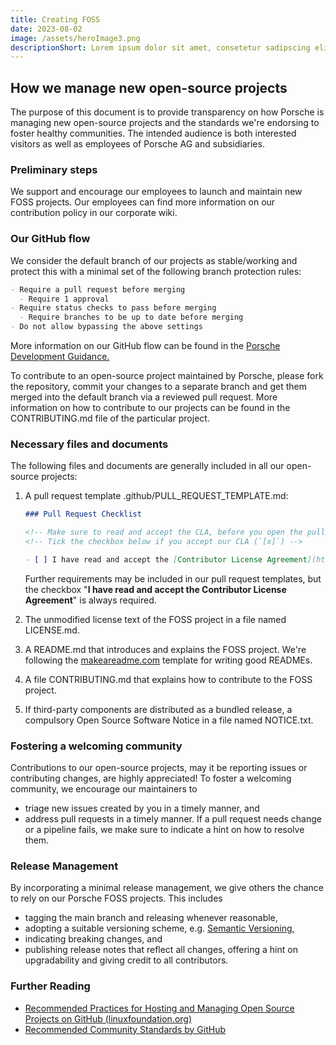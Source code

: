 ```yaml
---
title: Creating FOSS
date: 2023-08-02
image: /assets/heroImage3.png
descriptionShort: Lorem ipsum dolor sit amet, consetetur sadipscing elitr, sed diam nonumy eirmod tempor invidunt ut labore et dolore magna aliquyam erat, sed diam voluptua.
---
```


## How we manage new open-source projects

<PInlineNotification theme="dark" dismissButton={false}>
  The purpose of this document is to provide transparency on how Porsche is
  managing new open-source projects and the standards we're endorsing to foster
  healthy communities. The intended audience is both interested visitors as well
  as employees of Porsche AG and subsidiaries.
</PInlineNotification>

### Preliminary steps

We support and encourage our employees to launch and maintain new FOSS projects.
Our employees can find more information on our contribution policy in our
<PLinkPure theme="dark" icon="lock" underline="true"
href="https://skyway.porsche.com/confluence/display/OSO/Contribution+Guide">corporate wiki.</PLinkPure>

### Our GitHub flow

We consider the default branch of our projects as stable/working and protect this
with a minimal set of the following branch protection rules:

```markdown
- Require a pull request before merging
  - Require 1 approval
- Require status checks to pass before merging
  - Require branches to be up to date before merging
- Do not allow bypassing the above settings
```

More information on our GitHub flow can be found in the [Porsche Development
Guidance.](https://devguidance.porsche.com/coding/vcs/git-branching-model/#nowadays-widely-adopted-github-flow)

<PInlineNotification theme="dark" dismissButton={false}>
To contribute to an open-source project maintained by Porsche, please fork the
repository, commit your changes to a separate branch and get them merged into
the default branch via a reviewed pull request. More information on how to
contribute to our projects can be found in the CONTRIBUTING.md file of the
particular project.
</PInlineNotification>

### Necessary files and documents

The following files and documents are generally included in all our open-source projects: 

1. A pull request template <PTag theme="dark">.github/PULL_REQUEST_TEMPLATE.md</PTag>:

   ```markdown
   ### Pull Request Checklist

   <!-- Make sure to read and accept the CLA, before you open the pull request! -->
   <!-- Tick the checkbox below if you accept our CLA (`[x]`) -->

   - [ ] I have read and accept the [Contributor License Agreement](https://opensource.porsche.com/docs/cla)
   ```

   Further requirements may be included in our pull request templates, but the
   checkbox "**I have read and accept the Contributor License Agreement**" is
   always required.

2. The unmodified license text of the FOSS project in a file named <PTag
   theme="dark">LICENSE.md</PTag>.

3. A <PTag theme="dark">README.md</PTag> that introduces and explains the FOSS
   project. We're following the [makeareadme.com](https://makeareadme.com/)
   template for writing good READMEs.

4. A file <PTag theme="dark">CONTRIBUTING.md</PTag> that explains how to contribute to
   the FOSS project. 

5. If third-party components are distributed as a bundled
   release, a compulsory Open Source Software Notice in a file named
   <PTag theme="dark">NOTICE.txt</PTag>.

### Fostering a welcoming community

Contributions to our open-source projects, may it be reporting issues or
contributing changes, are highly appreciated! To foster a welcoming
community, we encourage our maintainers to

- triage new issues created by you in a timely manner, and
- address pull requests in a timely manner. If a pull request needs change or a
  pipeline fails, we make sure to indicate a hint on how to resolve them.

### Release Management

By incorporating a minimal release management, we give others the chance to rely
on our Porsche FOSS projects. This includes

- tagging the main branch and releasing whenever reasonable,
- adopting a suitable versioning scheme, e.g. [Semantic
  Versioning,](https://semver.org/)
- indicating breaking changes, and
- publishing release notes that reflect all changes, offering a hint on
  upgradability and giving credit to all contributors.

### Further Reading

- [Recommended Practices for Hosting and Managing Open Source Projects on GitHub
  (linuxfoundation.org)](https://www.linuxfoundation.org/research/hosting-os-projects-on-github)
- [Recommended Community Standards by
  GitHub](https://github.com/Github-Community-Standards/github-community-standards)
